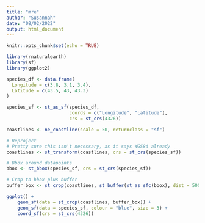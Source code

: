 ```yaml
---
title: "mre"
author: "Susannah"
date: "08/02/2022"
output: html_document
---
```


```r
knitr::opts_chunk$set(echo = TRUE)
```

```r
library(rnaturalearth)
library(sf)
library(ggplot2)
```

```r
species_df <- data.frame(
  Longitude = c(3.8, 3.1, 3.4),
  Latitude = c(43.5, 43, 43.3)
)
```

```r
species_sf <- st_as_sf(species_df, 
                       coords = c("Longitude", "Latitude"),
                       crs = st_crs(4326))
```

```r
coastlines <- ne_coastline(scale = 50, returnclass = "sf")

# Reproject
# Pretty sure this isn't necessary, as it says WGS84 already
coastlines <- st_transform(coastlines, crs = st_crs(species_sf))
```

```r
# Bbox around datapoints
bbox <- st_bbox(species_sf, crs = st_crs(species_sf))

# Crop to bbox plus buffer
buffer_box <- st_crop(coastlines, st_buffer(st_as_sfc(bbox), dist = 50000))
```

```r
ggplot() +
    geom_sf(data = st_crop(coastlines, buffer_box)) +
    geom_sf(data = species_sf, colour = "blue", size = 3) +
    coord_sf(crs = st_crs(4326))
```

